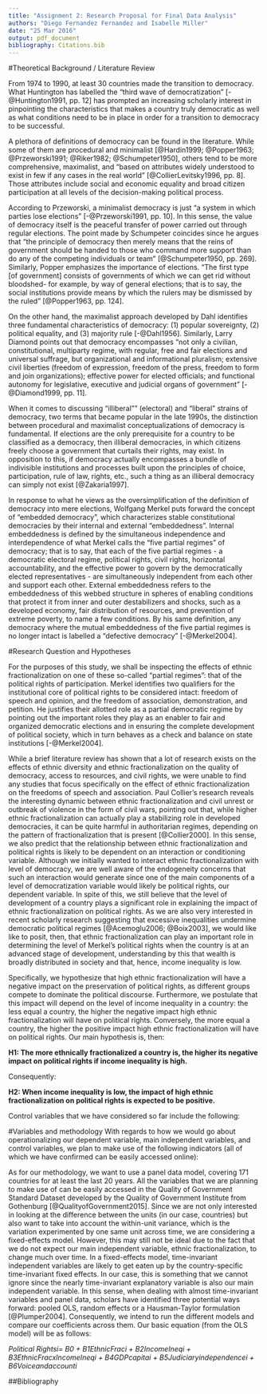 ```yaml
---
title: "Assignment 2: Research Proposal for Final Data Analysis"
authors: "Diego Fernandez Fernandez and Isabelle Miller"
date: "25 Mar 2016"
output: pdf_document
bibliography: Citations.bib
---
```


#Theoretical Background / Literature Review

From 1974 to 1990, at least 30 countries made the transition to democracy. What Huntington has labelled the "third wave of democratization" [-@Huntington1991, pp. 12] has prompted an increasing scholarly interest in pinpointing the characteristics that makes a country truly democratic as well as what conditions need to be in place in order for a transition to democracy to be successful. 

A plethora of definitions of democracy can be found in the literature. While some of them are procedural and minimalist [@Hardin1999; @Popper1963; @Przeworski1991; @Riker1982; @Schumpeter1950], others tend to be more comprehensive, maximalist, and "based on attributes widely understood to exist in few if any cases in the real world" [@CollierLevitsky1996, pp. 8]. Those attributes include social and economic equality and broad citizen participation at all levels of the decision-making political process. 

According to Przeworski, a minimalist democracy is just "a system in which parties lose elections" [-@Przeworski1991, pp. 10]. In this sense, the value of democracy itself is the peaceful transfer of power carried out through regular elections. The point made by Schumpeter coincides since he argues that "the principle of democracy then merely means that the reins of government should be handed to those who command more support than do any of the competing individuals or team" [@Schumpeter1950, pp. 269]. Similarly, Popper emphasizes the importance of elections.  "The first type [of government] consists of governments of which we can get rid without bloodshed- for example, by way of general elections; that is to say, the social institutions provide means by which the rulers may be dismissed by the ruled" [@Popper1963, pp. 124]. 

On the other hand, the maximalist approach developed by Dahl identifies three fundamental characteristics of democracy: (1) popular sovereignty, (2) political equality, and (3) majority rule [-@Dahl1956]. Similarly, Larry Diamond points out that democracy encompasses "not only a civilian, constitutional, multiparty regime, with regular, free and fair elections and universal suffrage, but organizational and informational pluralism; extensive civil liberties (freedom of expression, freedom of the press, freedom to form and join organizations); effective power for elected officials; and functional autonomy for legislative, executive and judicial organs of government" [-@Diamond1999, pp. 11].

When it comes to discussing "illiberal"" (electoral) and "liberal" strains of democracy, two terms that became popular in the late 1990s, the distinction between procedural and maximalist conceptualizations of democracy is fundamental. If elections are the only prerequisite for a country to be classified as a democracy, then illiberal democracies, in which citizens freely choose a government that curtails their rights, may exist. In opposition to this, if democracy actually encompasses a bundle of indivisible institutions and processes built upon the principles of choice, participation, rule of law, rights, etc., such a thing as an illiberal democracy can simply not exist [@Zakaria1997].

In response to what he views as the oversimplification of the definition of democracy into mere elections, Wolfgang Merkel puts forward the concept of "embedded democracy", which characterizes stable constitutional democracies by their internal and external "embeddedness". Internal embeddedness is defined by the simultaneous independence and interdependence of what Merkel calls the "five partial regimes" of democracy; that is to say, that each of the five partial regimes - a democratic electoral regime, political rights, civil rights, horizontal accountability, and the effective power to govern by the democratically elected representatives - are simultaneously independent from each other and support each other. External embeddedness refers to the embeddedness of this webbed structure in spheres of enabling conditions that protect it from inner and outer destabilizers and shocks, such as a developed economy, fair distribution of resources, and prevention of extreme poverty, to name a few conditions. By his same definition, any democracy where the mutual embeddedness of the five partial regimes is no longer intact is labelled a "defective democracy" [-@Merkel2004].

#Research Question and Hypotheses

For the purposes of this study, we shall be inspecting the effects of ethnic fractionalization on one of these so-called "partial regimes": that of the political rights of participation. Merkel identifies two qualifiers for the institutional core of political rights to be considered intact: freedom of speech and opinion, and the freedom of association, demonstration, and petition. He justifies their allotted role as a partial democratic regime by pointing out the important roles they play as an enabler to fair and organized democratic elections and in ensuring the complete development of political society, which in turn behaves as a check and balance on state institutions [-@Merkel2004]. 

While a brief literature review has shown that a lot of research exists on the effects of ethnic diversity and ethnic fractionalization on the quality of democracy, access to resources, and civil rights, we were unable to find any studies that focus specifically on the effect of ethnic fractionalization on the freedoms of speech and association. Paul Collier's research reveals the interesting dynamic between ethnic fractionalization and civil unrest or outbreak of violence in the form of civil wars, pointing out that, while higher ethnic fractionalization can actually play a stabilizing role in developed democracies, it can be quite harmful in authoritarian regimes, depending on the pattern of fractionalization that is present [@Collier2000]. In this sense, we also predict that the relationship between ethnic fractionalization and political rights is likely to be dependent on an interaction or conditioning variable. Although we initially wanted to interact ethnic fractionalization with level of democracy, we are well aware of the endogeneity concerns that such an interaction would generate since one of the main components of a level of democratization variable would likely be political rights, our dependent variable. In spite of this, we still believe that the level of development of a country plays a significant role in explaining the impact of ethnic fractionalization on political rights. As we are also very interested in recent scholarly research suggesting that excessive inequalities undermine democratic political regimes [@Acemoglu2006; @Boix2003], we would like like to posit, then, that ethnic fractionalization can play an important role in determining the level of Merkel's political rights when the country is at an advanced stage of development, understanding by this that wealth is broadly distributed in society and that, hence, income inequality is low. 

Specifically, we hypothesize that high ethnic fractionalization will have a negative impact on the preservation of political rights, as different groups compete to dominate the political discourse. Furthermore, we postulate that this impact will depend on the level of income inequality in a country: the less equal a country, the higher the negative impact high ethnic fractionalization will have on political rights. Conversely, the more equal a country, the higher the positive impact high ethnic fractionalization will have on political rights. Our main hypothesis is, then:

**H1: The more ethnically fractionalized a country is, the higher its negative impact on political rights if income inequality is high.**

Consequently:

**H2: When income inequality is low, the impact of high ethnic fractionalization on political rights is expected to be positive.**

Control variables that we have considered so far include the following: \itemize{
\item{Linguistic fractionalization}{ - while linguistic identity may often overlap with ethnic identity, it also often plays a unifying role in multi-ethnic societies. This unifying role may, in turn, affect the intergroup competition and conflict that we theorize may play a negative role on political rights. However, the risk of multicollinearity will likely have to be accounted for and monitored. We also considered religious fractionalization as a similar control variable, but concluded that religious correlation to ethnicity is often much higher than linguistic correlation and therefore the probability of collinearity problems would be too high.}

\item{Economic inequality}{ - economic inequality serves to exacerbate any sort of inter-societal or intergroup divisions or differences, and we suspect that with ethnicity this would be no different. Therefore, it would be important to include it among our control variables.}

\item{Income per capita}{ - lack of wealth can produce general dissatisfaction and conflict among a population, and in turn also exacerbate intergroup conflict. We would also want to control for its residual effects.}

\item{Judicial independence}{ - judicial independence serves, here, as a proxy for horizontal accountability, which in turn guarantees the ability of the state to keep itself in check. As a control variable, it would help control for the role of the state in the possible suppression of political rights.}

\item{Indicators of government accountability}{ - these would play a similar role to judicial independence in controlling for the role of the state in other positively or negatively determining the preservation of political rights.}
}

#Variables and methodology
With regards to how we would go about operationalizing our dependent variable, main independent variables, and control variables, we plan to make use of the following indicators (all of which we have confirmed can be easily accessed online): \itemize{
\item{Dependent variable}{ - as we have already said, according to Merkel's strict definition, political rights shall consist for the purposes of this study of the freedom of speech and opinion on the one hand, and the freedom of association, demonstration, and petition on the other hand. Since the majority of political rights variables that we have found encompass more dimensions than those (that is to say, are somewhat broader than our selected definition), we have decided to depend upon Freedom House's Freedom of the Press variable as a proxy for freedom of speech and opinion. Nevertheless, we also intend to run the second dimension, freedom of association, demonstration, and petition, as alternative dependent variable to serve as a robustness check. As a proxy for this, we shall use Freedom House's Associational and Organizational Rights variable.}

\item{Main independent variable}{ - for ethnic fractionalization, we plan to use the indicator developed in 2003 by Alesina et al. Their variable ranges from 0 to 1, 0 being the most ethnically homogeneous that a country can be and 1 diverse or fractionalized.}

\item{Interaction variable}{ - for income inequality, we are intending to use the Gini coefficient, which takes values from 0 to 1, being 0 maximum equality and 1 maximum inequality.}

\item{Control variables}{ - Alesina et al.'s ethnic fractionalization indicator, GDP per capita, the independence of judiciary categorical variable developed by CIRI Human Rights Data Project, and the voice and accountability variable from the World Bank's Worldwide Governance Indicators will serve as our chosen control variables.}
}


As for our methodology, we want to use a panel data model, covering 171 countries for at least the last 20 years. All the variables that we are planning to make use of can be easily accessed in the Quality of Government Standard Dataset developed by the Quality of Government Institute from Gothenburg [@QualityofGovernment2015]. Since we are not only interested in looking at the difference between the units (in our case, countries) but also want to take into account the within-unit variance, which is the variation experimented by one same unit across time, we are considering a fixed-effects model. However, this may still not be ideal due to the fact that we do not expect our main independent variable, ethnic fractionalization, to change much over time. In a fixed-effects model, time-invariant independent variables are likely to get eaten up by the country-specific time-invariant fixed effects. In our case, this is something that we cannot ignore since the nearly time-invariant explanatory variable is also our main independent variable. In this sense, when dealing with almost time-invariant variables and panel data, scholars have identified three potential ways forward: pooled OLS, random effects or a Hausman-Taylor formulation [@Plumper2004]. Consequently, we intend to run the different models and compare our coefficients across them. Our basic equation (from the OLS model) will be as follows:

*Political Rightsi= B0 + B1EthnicFraci + B2IncomeIneqi + B3EthnicFracxIncomeIneqi + B4GDPcapitai + B5Judiciaryindependencei + B6Voiceandaccounti*




\newpage

##Bibliography


